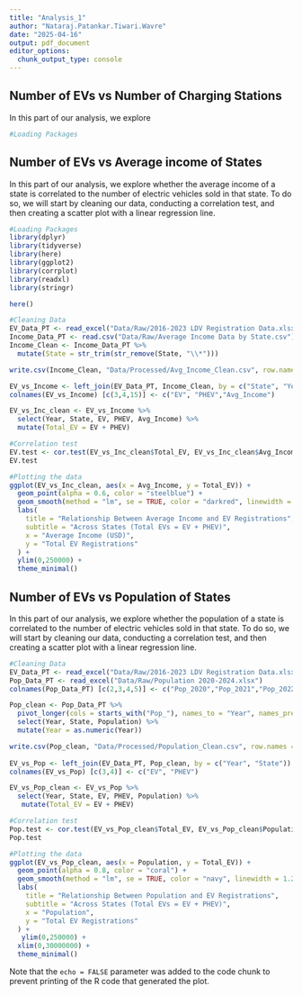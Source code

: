 ```yaml
---
title: "Analysis_1"
author: "Nataraj.Patankar.Tiwari.Wavre"
date: "2025-04-16"
output: pdf_document
editor_options: 
  chunk_output_type: console
---
```


## Number of EVs vs Number of Charging Stations

In this part of our analysis, we explore  

```r
#Loading Packages
```

## Number of EVs vs Average income of States

In this part of our analysis, we explore whether the average income of a state is correlated to the number of electric vehicles sold in that state. To do so, we will start by cleaning our data, conducting a correlation test, and then creating a scatter plot with a linear regression line. 

```r
#Loading Packages 
library(dplyr)
library(tidyverse)
library(here)
library(ggplot2)
library(corrplot)
library(readxl)
library(stringr)

here()

#Cleaning Data
EV_Data_PT <- read_excel("Data/Raw/2016-2023 LDV Registration Data.xlsx")
Income_Data_PT <- read.csv("Data/Raw/Average Income Data by State.csv")
Income_Clean <- Income_Data_PT %>%
  mutate(State = str_trim(str_remove(State, "\\*")))

write.csv(Income_Clean, "Data/Processed/Avg_Income_Clean.csv", row.names = FALSE)

EV_vs_Income <- left_join(EV_Data_PT, Income_Clean, by = c("State", "Year"))
colnames(EV_vs_Income) [c(3,4,15)] <- c("EV", "PHEV","Avg_Income")

EV_vs_Inc_clean <- EV_vs_Income %>%
  select(Year, State, EV, PHEV, Avg_Income) %>%
  mutate(Total_EV = EV + PHEV)

#Correlation test
EV.test <- cor.test(EV_vs_Inc_clean$Total_EV, EV_vs_Inc_clean$Avg_Income)
EV.test

#Plotting the data
ggplot(EV_vs_Inc_clean, aes(x = Avg_Income, y = Total_EV)) +
  geom_point(alpha = 0.6, color = "steelblue") +
  geom_smooth(method = "lm", se = TRUE, color = "darkred", linewidth = 1.2) +
  labs(
    title = "Relationship Between Average Income and EV Registrations",
    subtitle = "Across States (Total EVs = EV + PHEV)",
    x = "Average Income (USD)",
    y = "Total EV Registrations"
  ) +
  ylim(0,250000) +
  theme_minimal()

```

## Number of EVs vs Population of States

In this part of our analysis, we explore whether the population of a state is correlated to the number of electric vehicles sold in that state. To do so, we will start by cleaning our data, conducting a correlation test, and then creating a scatter plot with a linear regression line. 

```r
#Cleaning Data
EV_Data_PT <- read_excel("Data/Raw/2016-2023 LDV Registration Data.xlsx")
Pop_Data_PT <- read_excel("Data/Raw/Population 2020-2024.xlsx")
colnames(Pop_Data_PT) [c(2,3,4,5)] <- c("Pop_2020","Pop_2021","Pop_2022","Pop_2023")

Pop_clean <- Pop_Data_PT %>%
  pivot_longer(cols = starts_with("Pop_"), names_to = "Year", names_prefix = "Pop_", values_to = "Population") %>%
  select(Year, State, Population) %>%
  mutate(Year = as.numeric(Year))

write.csv(Pop_clean, "Data/Processed/Population_Clean.csv", row.names = FALSE)
  
EV_vs_Pop <- left_join(EV_Data_PT, Pop_clean, by = c("Year", "State"))
colnames(EV_vs_Pop) [c(3,4)] <- c("EV", "PHEV")

EV_vs_Pop_clean <- EV_vs_Pop %>%
  select(Year, State, EV, PHEV, Population) %>%
   mutate(Total_EV = EV + PHEV)

#Correlation test
Pop.test <- cor.test(EV_vs_Pop_clean$Total_EV, EV_vs_Pop_clean$Population)
Pop.test

#Plotting the data
ggplot(EV_vs_Pop_clean, aes(x = Population, y = Total_EV)) +
  geom_point(alpha = 0.8, color = "coral") +
  geom_smooth(method = "lm", se = TRUE, color = "navy", linewidth = 1.2) +
  labs(
    title = "Relationship Between Population and EV Registrations",
    subtitle = "Across States (Total EVs = EV + PHEV)",
    x = "Population",
    y = "Total EV Registrations"
  ) +
   ylim(0,250000) +
  xlim(0,30000000) +
  theme_minimal()

```

Note that the `echo = FALSE` parameter was added to the code chunk to prevent printing of the R code that generated the plot.
